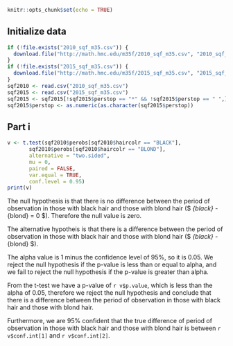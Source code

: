 
```r
knitr::opts_chunk$set(echo = TRUE)
```

## Initialize data

```r
if (!file.exists("2010_sqf_m35.csv")) {
  download.file("http://math.hmc.edu/m35f/2010_sqf_m35.csv", "2010_sqf_m35.csv")
}
if (!file.exists("2015_sqf_m35.csv")) {
  download.file("http://math.hmc.edu/m35f/2015_sqf_m35.csv", "2015_sqf_m35.csv")
}
sqf2010 <- read.csv("2010_sqf_m35.csv")
sqf2015 <- read.csv("2015_sqf_m35.csv")
sqf2015 <- sqf2015[!sqf2015$perstop == "*" && !sqf2015$perstop == " ",]
sqf2015$perstop <- as.numeric(as.character(sqf2015$perstop))
```

## Part i

```r
v <- t.test(sqf2010$perobs[sqf2010$haircolr == "BLACK"],
       sqf2010$perobs[sqf2010$haircolr == "BLOND"],
       alternative = "two.sided",
       mu = 0,
       paired = FALSE,
       var.equal = TRUE,
       conf.level = 0.95)
print(v)
```

The null hypothesis is that there is no difference between the period of observation in those with black hair and those with blond hair ($ \mu_{black} - \mu_{blond} = 0 $). Therefore the null value is zero.

The alternative hypotheis is that there is a difference between the period of observation in those with black hair and those with blond hair ($ \mu_{black} - \mu_{blond} \neq 0 $).

The alpha value is 1 minus the confidence level of 95%, so it is 0.05. We reject the null hypothesis if the p-value is less than or equal to alpha, and we fail to reject the null hypothesis if the p-value is greater than alpha.

From the t-test we have a p-value of `r v$p.value`, which is less than the alpha of 0.05, therefore we reject the null hypothesis and conclude that there is a difference between the period of observation in those with black hair and those with blond hair.

Furthermore, we are 95% confident that the true difference of period of observation in those with black hair and those with blond hair is between `r v$conf.int[1]` and `r v$conf.int[2]`.
